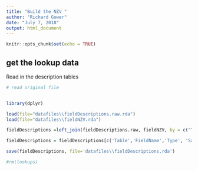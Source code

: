 ```yaml
---
title: "Build the NZV "
author: "Richard Gower"
date: "July 7, 2018"
output: html_document
---
```


```r
knitr::opts_chunk$set(echo = TRUE)
```

## get the lookup data

Read in the description tables 

```r
# read original file


library(dplyr)

load(file="datafiles\\fieldDescriptions.raw.rda")
load(file="datafiles\\fieldNZV.rda")

fieldDescriptions =left_join(fieldDescriptions.raw, fieldNZV, by = c("Table" = "TableName", "FieldName" = "FieldName"))

fieldDescriptions = fieldDescriptions[c('Table','FieldName','Type', 'Sample', 'Description', 'Values', 'Lookups','MissingValue', 'MissingCount', 'MissingPercent', 'SuspectData', 'Comments', 'Actions', "nzv", "freqRatio", "percentUnique" )]

save(fieldDescriptions, file='datafiles\\fieldDescriptions.rda')

```
```r
#rm(lookups)

```

